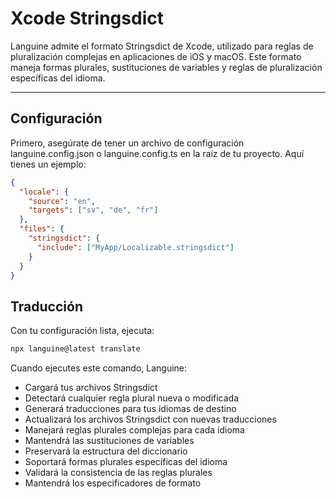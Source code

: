 # Xcode Stringsdict

Languine admite el formato Stringsdict de Xcode, utilizado para reglas de pluralización complejas en aplicaciones de iOS y macOS. Este formato maneja formas plurales, sustituciones de variables y reglas de pluralización específicas del idioma.

---

## Configuración

Primero, asegúrate de tener un archivo de configuración languine.config.json o languine.config.ts en la raíz de tu proyecto. Aquí tienes un ejemplo:

```json
{
  "locale": {
    "source": "en",
    "targets": ["sv", "de", "fr"]
  },
  "files": {
    "stringsdict": {
      "include": ["MyApp/Localizable.stringsdict"]
    }
  }
}
```

## Traducción

Con tu configuración lista, ejecuta:

```bash
npx languine@latest translate
```

Cuando ejecutes este comando, Languine:

- Cargará tus archivos Stringsdict
- Detectará cualquier regla plural nueva o modificada
- Generará traducciones para tus idiomas de destino
- Actualizará los archivos Stringsdict con nuevas traducciones
- Manejará reglas plurales complejas para cada idioma
- Mantendrá las sustituciones de variables
- Preservará la estructura del diccionario
- Soportará formas plurales específicas del idioma
- Validará la consistencia de las reglas plurales
- Mantendrá los especificadores de formato

